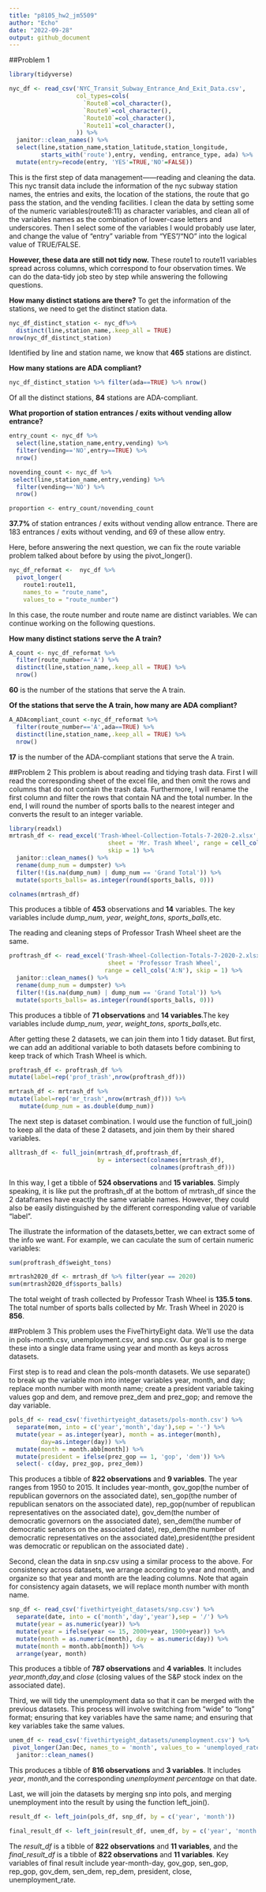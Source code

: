 ```yaml
---
title: "p8105_hw2_jm5509"
author: "Echo"
date: "2022-09-28"
output: github_document
---
```

##Problem 1
```r
library(tidyverse)
```

```r
nyc_df <- read_csv('NYC_Transit_Subway_Entrance_And_Exit_Data.csv',
                   col_types=cols(
                     `Route8`=col_character(),
                     `Route9`=col_character(),
                     `Route10`=col_character(),
                     `Route11`=col_character(),
                   )) %>% 
  janitor::clean_names() %>% 
  select(line,station_name,station_latitude,station_longitude,
         starts_with('route'),entry, vending, entrance_type, ada) %>% 
  mutate(entry=recode(entry, 'YES'=TRUE,'NO'=FALSE))
```
This is the first step of data management——reading and cleaning the data. This 
nyc transit data include the information of the nyc subway station names, the 
entries and exits, the location of the stations, the route that go pass the 
station, and the vending facilities. I clean the data by setting some of the 
numeric variables(route8:11) as character variables, and clean all of the 
variables names as the combination of lower-case letters and underscores. Then I
select some of the variables I would probably use later, and change the value of
"entry" variable from "YES"/"NO" into the logical value of TRUE/FALSE.

**However, these data are still not tidy now.** These route1 to route11 
variables spread across columns, which correspond to four observation times. We
can do the data-tidy job steo by step while answering the following questions.

**How many distinct stations are there?**
To get the information of the stations, we need to get the distinct station data.
```r
nyc_df_distinct_station <- nyc_df%>% 
  distinct(line,station_name,.keep_all = TRUE) 
nrow(nyc_df_distinct_station)
```
Identified by line and station name, we know that **465** stations are distinct.

**How many stations are ADA compliant?**
```r
nyc_df_distinct_station %>% filter(ada==TRUE) %>% nrow()
```
Of all the distinct stations, **84** stations are ADA-compliant.

**What proportion of station entrances / exits without vending allow entrance?**
```r
entry_count <- nyc_df %>% 
  select(line,station_name,entry,vending) %>% 
  filter(vending=='NO',entry==TRUE) %>% 
  nrow()

novending_count <- nyc_df %>% 
 select(line,station_name,entry,vending) %>% 
  filter(vending=='NO') %>% 
  nrow()

proportion <- entry_count/novending_count
```
**37.7%** of station entrances / exits without vending allow entrance. There are 
183 entrances / exits without vending, and 69 of these allow entry.

Here, before answering the next question, we can fix the route variable problem
talked about before by using the pivot_longer().
```r
nyc_df_reformat <-  nyc_df %>% 
  pivot_longer(
    route1:route11,
    names_to = "route_name", 
    values_to = "route_number")
```
In this case, the route number and route name are distinct variables. We can 
continue working on the following questions.

**How many distinct stations serve the A train?**
```r
A_count <- nyc_df_reformat %>% 
  filter(route_number=='A') %>% 
  distinct(line,station_name,.keep_all = TRUE) %>% 
  nrow()
```
**60** is the number of the stations that serve the A train.

**Of the stations that serve the A train, how many are ADA compliant?**
```r
A_ADAcompliant_count <-nyc_df_reformat %>% 
  filter(route_number=='A',ada==TRUE) %>% 
  distinct(line,station_name,.keep_all = TRUE) %>% 
  nrow() 
```
**17** is the number of the ADA-compliant stations that serve the A train.

##Problem 2
This problem is about reading and tidying trash data. First I will read the 
corresponding sheet of the excel file, and then omit the rows and columns that 
do not contain the trash data. Furthermore, I will rename the first column and
filter the rows that contain NA and the total number. In the end, I will round 
the number of sports balls to the nearest integer and converts the result to an 
integer variable.
```r
library(readxl)
mrtrash_df <- read_excel('Trash-Wheel-Collection-Totals-7-2020-2.xlsx',
                            sheet = 'Mr. Trash Wheel', range = cell_cols('A:N'),
                            skip = 1) %>% 
  janitor::clean_names() %>% 
  rename(dump_num = dumpster) %>% 
  filter(!(is.na(dump_num) | dump_num == 'Grand Total')) %>% 
  mutate(sports_balls= as.integer(round(sports_balls, 0)))

colnames(mrtrash_df)
```
This produces a tibble of **453** observations and **14** variables. The key
variables include *dump_num*, *year*, *weight_tons*, *sports_balls*,etc.

The reading and cleaning steps of Professor Trash Wheel sheet are the same.
```r
proftrash_df <- read_excel('Trash-Wheel-Collection-Totals-7-2020-2.xlsx',
                            sheet = 'Professor Trash Wheel', 
                           range = cell_cols('A:N'), skip = 1) %>% 
  janitor::clean_names() %>% 
  rename(dump_num = dumpster) %>% 
  filter(!(is.na(dump_num) | dump_num == 'Grand Total')) %>% 
  mutate(sports_balls= as.integer(round(sports_balls, 0)))
```
This produces a tibble of **71 observations** and **14 variables**.The key
variables include *dump_num*, *year*, *weight_tons*, *sports_balls*,etc.

After getting these 2 datasets, we can join them into 1 tidy dataset. But first,
we can add an additional variable to both datasets before combining to keep 
track of which Trash Wheel is which. 
```r
proftrash_df <- proftrash_df %>% 
mutate(label=rep('prof_trash',nrow(proftrash_df)))

mrtrash_df <- mrtrash_df %>% 
mutate(label=rep('mr_trash',nrow(mrtrash_df))) %>% 
   mutate(dump_num = as.double(dump_num))
```
The next step is dataset combination. I would use the function of full_join() to
keep all the data of these 2 datasets, and join them by their shared variables.
```r
alltrash_df <- full_join(mrtrash_df,proftrash_df, 
                         by = intersect(colnames(mrtrash_df),
                                        colnames(proftrash_df)))
```
In this way, I get a tibble of **524 observations** and **15 variables**. Simply
speaking, it is like put the proftrash_df at the bottom of mrtrash_df since the
2 dataframes have exactly the same variable names. However, they could also be 
easily distinguished by the different corresponding value of variable "label".

The illustrate the information of the datasets,better, we can extract some of 
the info we want. For example, we can caculate the sum of certain numeric
variables:
```r
sum(proftrash_df$weight_tons)

mrtrash2020_df <- mrtrash_df %>% filter(year == 2020)
sum(mrtrash2020_df$sports_balls)
```
The total weight of trash collected by Professor Trash Wheel is **135.5 tons**.
The total number of sports balls collected by Mr. Trash Wheel in 2020 is **856**.

##Problem 3
This problem uses the FiveThirtyEight data. We’ll use the data in pols-month.csv, unemployment.csv, and snp.csv. Our goal is to merge these into a single data 
frame using year and month as keys across datasets.

First step is to read and clean the pols-month datasets. We use separate() to
break up the variable mon into integer variables year, month, and day; replace 
month number with month name; create a president variable taking values gop and 
dem, and remove prez_dem and prez_gop; and remove the day variable.
```r
pols_df <- read_csv('fivethirtyeight_datasets/pols-month.csv') %>% 
  separate(mon, into = c('year','month','day'),sep = '-') %>% 
  mutate(year = as.integer(year), month = as.integer(month),
         day=as.integer(day)) %>% 
  mutate(month = month.abb[month]) %>% 
  mutate(president = ifelse(prez_gop == 1, 'gop', 'dem')) %>% 
  select(- c(day, prez_gop, prez_dem))
```
This produces a tibble of **822 observations** and **9 variables**. The year 
ranges from 1950 to 2015. It includes year-month, gov_gop(the number of 
republican governors on the associated date), sen_gop(the number of republican 
senators on the associated date), rep_gop(number of republican representatives 
on the associated date), gov_dem(the number of democratic governors on the 
associated date), sen_dem(the number of democratic senators on the associated 
date), rep_dem(the number of democratic representatives on the associated date),president(the president was democratic or republican on the associated 
date) .

Second, clean the data in snp.csv using a similar process to the above. For 
consistency across datasets, we arrange according to year and month, and 
organize so that year and month are the leading columns.
Note that again for consistency again datasets, we will replace month number 
with month name.
``` r
snp_df <- read_csv('fivethirtyeight_datasets/snp.csv') %>% 
  separate(date, into = c('month','day','year'),sep = '/') %>%
  mutate(year = as.numeric(year)) %>%  
  mutate(year = ifelse(year <= 15, 2000+year, 1900+year)) %>% 
  mutate(month = as.numeric(month), day = as.numeric(day)) %>% 
  mutate(month = month.abb[month]) %>% 
  arrange(year, month)
```
This produces a tibble of **787 observations** and **4 variables**. It includes
*year*,*month*,*day*,and *close* (closing values of the S&P stock index on the 
associated date).

Third, we will tidy the unemployment data so that it can be merged with the 
previous datasets. This process will involve switching from “wide” to “long” 
format; ensuring that key variables have the same name; and ensuring that key 
variables take the same values.
```r
unem_df <- read_csv('fivethirtyeight_datasets/unemployment.csv') %>% 
 pivot_longer(Jan:Dec, names_to = 'month', values_to = 'unemployed_rate') %>% 
  janitor::clean_names()
```
This produces a tibble of **816 observations** and **3 variables**. It includes
*year*, *month*,and the corresponding *unemployment percentage* on that date.

Last, we will join the datasets by merging snp into pols, and merging 
unemployment into the result by using the function left_join().
```r
result_df <- left_join(pols_df, snp_df, by = c('year', 'month'))

final_result_df <- left_join(result_df, unem_df, by = c('year', 'month'))
```
The *result_df* is a tibble of **822 observations** and **11 variables**, and 
the *final_result_df* is a tibble of **822 observations** and **11 variables**.
Key variables of final result include year-month-day, gov_gop, sen_gop, rep_gop, 
gov_dem, sen_dem, rep_dem, president, close, unemployment_rate.


